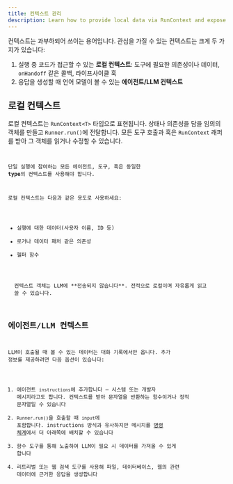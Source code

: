 ```yaml
---
title: 컨텍스트 관리
description: Learn how to provide local data via RunContext and expose context to the LLM
---
```



컨텍스트는 과부하되어 쓰이는 용어입니다. 관심을 가질 수 있는 컨텍스트는 크게 두 가지가 있습니다:

1. 실행 중 코드가 접근할 수 있는 **로컬 컨텍스트**: 도구에 필요한 의존성이나 데이터, `onHandoff` 같은 콜백, 라이프사이클 훅
2. 응답을 생성할 때 언어 모델이 볼 수 있는 **에이전트/LLM 컨텍스트**

## 로컬 컨텍스트

로컬 컨텍스트는 `RunContext<T>` 타입으로 표현됩니다. 상태나 의존성을 담을 임의의 객체를 만들고 `Runner.run()`에 전달합니다. 모든 도구 호출과 훅은 `RunContext` 래퍼를 받아 그 객체를 읽거나 수정할 수 있습니다.

<Code
  lang="typescript"
  code={localContextExample}
  title="Local context example"
/>

단일 실행에 참여하는 모든 에이전트, 도구, 훅은 동일한 **type**의 컨텍스트를 사용해야 합니다.

로컬 컨텍스트는 다음과 같은 용도로 사용하세요:

- 실행에 대한 데이터(사용자 이름, ID 등)
- 로거나 데이터 패처 같은 의존성
- 헬퍼 함수

<Aside type="note">
  컨텍스트 객체는 LLM에 **전송되지 않습니다**. 전적으로 로컬이며 자유롭게 읽고
  쓸 수 있습니다.
</Aside>

## 에이전트/LLM 컨텍스트

LLM이 호출될 때 볼 수 있는 데이터는 대화 기록에서만 옵니다. 추가 정보를 제공하려면 다음 옵션이 있습니다:

1. 에이전트 `instructions`에 추가합니다 – 시스템 또는 개발자 메시지라고도 합니다. 컨텍스트를 받아 문자열을 반환하는 함수이거나 정적 문자열일 수 있습니다
2. `Runner.run()`을 호출할 때 `input`에 포함합니다. instructions 방식과 유사하지만 메시지를 [명령 체계](https://cdn.openai.com/spec/model-spec-2024-05-08.html#follow-the-chain-of-command)에서 더 아래쪽에 배치할 수 있습니다
3. 함수 도구를 통해 노출하여 LLM이 필요 시 데이터를 가져올 수 있게 합니다
4. 리트리벌 또는 웹 검색 도구를 사용해 파일, 데이터베이스, 웹의 관련 데이터에 근거한 응답을 생성합니다
